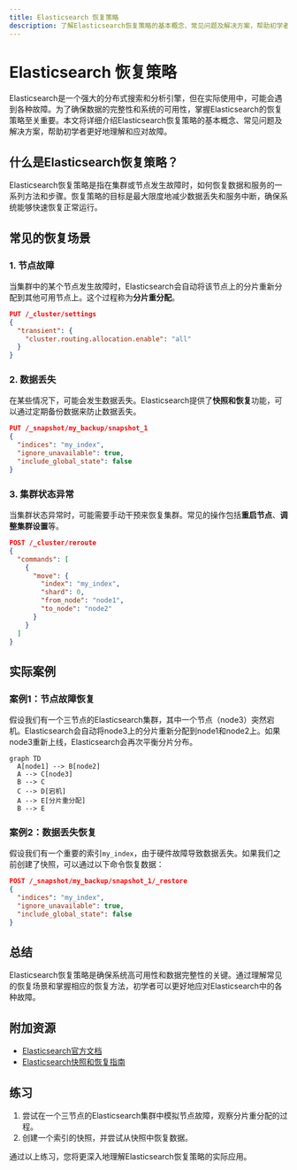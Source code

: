 ```yaml
---
title: Elasticsearch 恢复策略
description: 了解Elasticsearch恢复策略的基本概念、常见问题及解决方案，帮助初学者掌握故障排除的关键技能。
---
```


# Elasticsearch 恢复策略

Elasticsearch是一个强大的分布式搜索和分析引擎，但在实际使用中，可能会遇到各种故障。为了确保数据的完整性和系统的可用性，掌握Elasticsearch的恢复策略至关重要。本文将详细介绍Elasticsearch恢复策略的基本概念、常见问题及解决方案，帮助初学者更好地理解和应对故障。

## 什么是Elasticsearch恢复策略？

Elasticsearch恢复策略是指在集群或节点发生故障时，如何恢复数据和服务的一系列方法和步骤。恢复策略的目标是最大限度地减少数据丢失和服务中断，确保系统能够快速恢复正常运行。

## 常见的恢复场景

### 1. 节点故障

当集群中的某个节点发生故障时，Elasticsearch会自动将该节点上的分片重新分配到其他可用节点上。这个过程称为**分片重分配**。

```json
PUT /_cluster/settings
{
  "transient": {
    "cluster.routing.allocation.enable": "all"
  }
}
```

### 2. 数据丢失

在某些情况下，可能会发生数据丢失。Elasticsearch提供了**快照和恢复**功能，可以通过定期备份数据来防止数据丢失。

```json
PUT /_snapshot/my_backup/snapshot_1
{
  "indices": "my_index",
  "ignore_unavailable": true,
  "include_global_state": false
}
```

### 3. 集群状态异常

当集群状态异常时，可能需要手动干预来恢复集群。常见的操作包括**重启节点**、**调整集群设置**等。

```json
POST /_cluster/reroute
{
  "commands": [
    {
      "move": {
        "index": "my_index",
        "shard": 0,
        "from_node": "node1",
        "to_node": "node2"
      }
    }
  ]
}
```

## 实际案例

### 案例1：节点故障恢复

假设我们有一个三节点的Elasticsearch集群，其中一个节点（node3）突然宕机。Elasticsearch会自动将node3上的分片重新分配到node1和node2上。如果node3重新上线，Elasticsearch会再次平衡分片分布。

```mermaid
graph TD
  A[node1] --> B[node2]
  A --> C[node3]
  B --> C
  C --> D[宕机]
  A --> E[分片重分配]
  B --> E
```

### 案例2：数据丢失恢复

假设我们有一个重要的索引`my_index`，由于硬件故障导致数据丢失。如果我们之前创建了快照，可以通过以下命令恢复数据：

```json
POST /_snapshot/my_backup/snapshot_1/_restore
{
  "indices": "my_index",
  "ignore_unavailable": true,
  "include_global_state": false
}
```

## 总结

Elasticsearch恢复策略是确保系统高可用性和数据完整性的关键。通过理解常见的恢复场景和掌握相应的恢复方法，初学者可以更好地应对Elasticsearch中的各种故障。

## 附加资源

- [Elasticsearch官方文档](https://www.elastic.co/guide/en/elasticsearch/reference/current/index.html)
- [Elasticsearch快照和恢复指南](https://www.elastic.co/guide/en/elasticsearch/reference/current/snapshots.html)

## 练习

1. 尝试在一个三节点的Elasticsearch集群中模拟节点故障，观察分片重分配的过程。
2. 创建一个索引的快照，并尝试从快照中恢复数据。

通过以上练习，您将更深入地理解Elasticsearch恢复策略的实际应用。